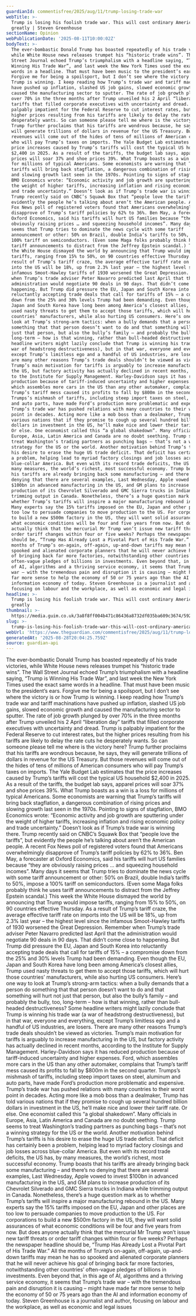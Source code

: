 ```yaml
---
guardianId: commentisfree/2025/aug/11/trump-losing-trade-war
webTitle: >-
  Trump is losing his foolish trade war. This will cost ordinary Americans
  greatly | Steven Greenhouse
sectionName: Opinion
webPublicationDate: '2025-08-11T10:00:02Z'
bodyText: >-
  The ever-bombastic Donald Trump has boasted repeatedly of his trade victories,
  while White House news releases trumpet his “historic trade wins”. The Wall
  Street Journal echoed Trump’s triumphalism with a headline saying, “Trump is
  Winning His Trade War”, and last week the New York Times used the exact same
  words in a headline. That must have been music to the president’s ears.
  Forgive me for being a spoilsport, but I don’t see where the victory is or how
  Trump is winning. I keep reading how Trump’s trade war and tariff machinations
  have pushed up inflation, slashed US job gains, slowed economic growth and
  caused the manufacturing sector to sputter. The rate of job growth plunged by
  over 70% in the three months after Trump unveiled his 2 April “liberation day”
  tariffs that filled corporate executives with uncertainty and dread. Trump is
  palpably impatient for the Federal Reserve to cut interest rates, but the
  higher prices resulting from his tariffs are likely to delay the rate cuts he
  desperately wants. So can someone please tell me where is the victory here?
  Trump further proclaims that his tariffs are wondrous because, he says, they
  will generate trillions of dollars in revenue for the US Treasury. But those
  revenues will come out of the hides of tens of millions of American consumers
  who will pay Trump’s taxes on imports. The Yale Budget Lab estimates that the
  price increases caused by Trump’s tariffs will cost the typical US household
  $2,400 in 2025. As a result of the tariffs, the budget lab says, apparel
  prices will soar 37% and shoe prices 39%. What Trump boasts as a win is a loss
  for millions of typical Americans. Some economists are warning that Trump’s
  tariffs will bring back stagflation, a dangerous combination of rising prices
  and slowing growth last seen in the 1970s. Pointing to signs of stagflation,
  BMO Economics wrote: “Economic activity and job growth are sputtering under
  the weight of higher tariffs, increasing inflation and rising economic policy
  and trade uncertainty.” Doesn’t look as if Trump’s trade war is winning there.
  Trump recently said on CNBC’s Squawk Box that “people love the tariffs”, but
  evidently the people he’s talking about aren’t the American people. A recent
  Fox News poll of registered voters found that Americans overwhelmingly
  disapprove of Trump’s tariff policies by 62% to 36%. Ben May, a forecaster at
  Oxford Economics, said his tariffs will hurt US families because “they are
  obviously raising prices … and squeezing household incomes”. Many days it
  seems that Trump tries to dominate the news cycle with some tariff
  announcement or other: 50% on Brazil, double India’s tariffs to 50%, impose a
  100% tariff on semiconductors. (Even some Maga folks probably think he uses
  tariff announcements to distract from the Jeffrey Epstein scandal.) This week
  the White House dismayed the world by announcing that Trump would impose
  tariffs, ranging from 15% to 50%, on 90 countries effective Thursday. As a
  result of Trump’s tariff craze, the average effective tariff rate on imports
  into the US will be 18%, up from 2.3% last year – the highest level since the
  infamous Smoot-Hawley tariffs of 1930 worsened the Great Depression. Remember
  when Trump’s trade adviser Peter Navarro predicted last April that the
  administration would negotiate 90 deals in 90 days. That didn’t come close to
  happening. But Trump did pressure the EU, Japan and South Korea into
  reluctantly accepting trade deals that call for tariffs of 15% – a compromise
  down from the 25% and 30% levels Trump had been demanding. Even though the EU,
  Japan and South Korea have long been among America’s closest allies, Trump
  used nasty threats to get them to accept those tariffs, which will hurt those
  countries’ manufacturers, while also hurting US consumers. Here’s one way to
  look at Trump’s strong-arm tactics: when a bully demands that a person do
  something that that person doesn’t want to do and that something will hurt not
  just that person, but also the bully’s family – and probably the bully, too,
  long-term – how is that winning, rather than bull-headed destructiveness? Some
  headline writers might lazily conclude that Trump is winning his trade war (a
  war of headstrong destructiveness), but in that war, everyone and everything,
  except Trump’s limitless ego and a handful of US industries, are losers. There
  are many other reasons Trump’s trade deals shouldn’t be viewed as victories.
  Trump’s main motivation for tariffs is arguably to increase manufacturing in
  the US, but factory activity has actually declined in recent months, according
  to the Institute for Supply Management. Harley-Davidson says it has reduced
  production because of tariff-induced uncertainty and higher expenses. Ford,
  which assembles more cars in the US than any other automaker, complains that
  Trump’s tariff mess caused its profits to fall by $800m in the second quarter.
  Trumps’s mishmash of tariffs, including steep import taxes on steel, aluminum
  and auto parts, have made Ford’s production more problematic and expensive.
  Trump’s trade war has pushed relations with many countries to their worst
  point in decades. Acting more like a mob boss than a dealmaker, Trump has told
  various nations that if they promise to cough up several hundred billion
  dollars in investment in the US, he’ll make nice and lower their tariff rate.
  Or else. One economist called this “a global shakedown”. Many officials in
  Europe, Asia, Latin America and Canada are no doubt seething. Trump seems to
  treat Washington’s trading partners as punching bags – that’s not a winning
  strategy for the US or the world. Another motivation behind Trump’s tariffs is
  his desire to erase the huge US trade deficit. That deficit has certainly been
  a problem, helping lead to myriad factory closings and job losses across
  blue-collar America. But even with its record trade deficits, the US has, by
  many measures, the world’s richest, most successful economy. Trump boasts that
  his tariffs are already bringing back some manufacturing – and there’s no
  denying that there are several examples, Last Wednesday, Apple vowed to invest
  $100bn in advanced manufacturing in the US, and GM plans to increase
  production of its Chevrolet Silverado and GMC Sierra trucks in Indiana while
  trimming output in Canada. Nonetheless, there’s a huge question mark as to
  whether Trump’s tariffs will inspire a major manufacturing rebound in the US.
  Many experts say the 15% tariffs imposed on the EU, Japan and other places are
  too low to persuade companies to move production to the US. For corporations
  to build a new $500m factory in the US, they will want solid assurances of
  what economic conditions will be four and five years from now. But does anyone
  actually think that the mercurial Mr Trump won’t issue new tariff threats or
  order tariff changes within four or five weeks? Perhaps the newspaper headline
  should be, “Trump Has Already Lost a Pivotal Part of His Trade War.” All the
  months of Trump’s on-again, off-again, up-and-down tariffs may mean he has so
  spooked and alienated corporate planners that he will never achieve his goal
  of bringing back far more factories, notwithstanding other countries’
  often-vague pledges of billions in investments. Even beyond that, in this age
  of AI, algorithms and a thriving service economy, it seems that Trump’s trade
  war – with the tremendous pain and disruption it is causing – might have made
  far more sense to help the economy of 50 or 75 years ago than the AI and
  information economy of today. Steven Greenhouse is a journalist and author,
  focusing on labour and the workplace, as well as economic and legal issues
headline: >-
  Trump is losing his foolish trade war. This will cost ordinary Americans
  greatly
thumbnail: >-
  https://media.guim.co.uk/3a8f8ff004b471c86436a8732df035ba609c3674/592_0_5921_4737/500.jpg
slug: >-
  trump-is-losing-his-foolish-trade-war-this-will-cost-ordinary-americans-greatly-or-steven-greenhouse
webUrl: 'https://www.theguardian.com/commentisfree/2025/aug/11/trump-losing-trade-war'
generatedAt: '2025-08-28T20:04:25.759Z'
source: guardian-api
---
```

The ever-bombastic Donald Trump has boasted repeatedly of his trade victories, while White House news releases trumpet his “historic trade wins”. The Wall Street Journal echoed Trump’s triumphalism with a headline saying, “Trump is Winning His Trade War”, and last week the New York Times used the exact same words in a headline. That must have been music to the president’s ears. Forgive me for being a spoilsport, but I don’t see where the victory is or how Trump is winning. I keep reading how Trump’s trade war and tariff machinations have pushed up inflation, slashed US job gains, slowed economic growth and caused the manufacturing sector to sputter. The rate of job growth plunged by over 70% in the three months after Trump unveiled his 2 April “liberation day” tariffs that filled corporate executives with uncertainty and dread. Trump is palpably impatient for the Federal Reserve to cut interest rates, but the higher prices resulting from his tariffs are likely to delay the rate cuts he desperately wants. So can someone please tell me where is the victory here? Trump further proclaims that his tariffs are wondrous because, he says, they will generate trillions of dollars in revenue for the US Treasury. But those revenues will come out of the hides of tens of millions of American consumers who will pay Trump’s taxes on imports. The Yale Budget Lab estimates that the price increases caused by Trump’s tariffs will cost the typical US household $2,400 in 2025. As a result of the tariffs, the budget lab says, apparel prices will soar 37% and shoe prices 39%. What Trump boasts as a win is a loss for millions of typical Americans. Some economists are warning that Trump’s tariffs will bring back stagflation, a dangerous combination of rising prices and slowing growth last seen in the 1970s. Pointing to signs of stagflation, BMO Economics wrote: “Economic activity and job growth are sputtering under the weight of higher tariffs, increasing inflation and rising economic policy and trade uncertainty.” Doesn’t look as if Trump’s trade war is winning there. Trump recently said on CNBC’s Squawk Box that “people love the tariffs”, but evidently the people he’s talking about aren’t the American people. A recent Fox News poll of registered voters found that Americans overwhelmingly disapprove of Trump’s tariff policies by 62% to 36%. Ben May, a forecaster at Oxford Economics, said his tariffs will hurt US families because “they are obviously raising prices … and squeezing household incomes”. Many days it seems that Trump tries to dominate the news cycle with some tariff announcement or other: 50% on Brazil, double India’s tariffs to 50%, impose a 100% tariff on semiconductors. (Even some Maga folks probably think he uses tariff announcements to distract from the Jeffrey Epstein scandal.) This week the White House dismayed the world by announcing that Trump would impose tariffs, ranging from 15% to 50%, on 90 countries effective Thursday. As a result of Trump’s tariff craze, the average effective tariff rate on imports into the US will be 18%, up from 2.3% last year – the highest level since the infamous Smoot-Hawley tariffs of 1930 worsened the Great Depression. Remember when Trump’s trade adviser Peter Navarro predicted last April that the administration would negotiate 90 deals in 90 days. That didn’t come close to happening. But Trump did pressure the EU, Japan and South Korea into reluctantly accepting trade deals that call for tariffs of 15% – a compromise down from the 25% and 30% levels Trump had been demanding. Even though the EU, Japan and South Korea have long been among America’s closest allies, Trump used nasty threats to get them to accept those tariffs, which will hurt those countries’ manufacturers, while also hurting US consumers. Here’s one way to look at Trump’s strong-arm tactics: when a bully demands that a person do something that that person doesn’t want to do and that something will hurt not just that person, but also the bully’s family – and probably the bully, too, long-term – how is that winning, rather than bull-headed destructiveness? Some headline writers might lazily conclude that Trump is winning his trade war (a war of headstrong destructiveness), but in that war, everyone and everything, except Trump’s limitless ego and a handful of US industries, are losers. There are many other reasons Trump’s trade deals shouldn’t be viewed as victories. Trump’s main motivation for tariffs is arguably to increase manufacturing in the US, but factory activity has actually declined in recent months, according to the Institute for Supply Management. Harley-Davidson says it has reduced production because of tariff-induced uncertainty and higher expenses. Ford, which assembles more cars in the US than any other automaker, complains that Trump’s tariff mess caused its profits to fall by $800m in the second quarter. Trumps’s mishmash of tariffs, including steep import taxes on steel, aluminum and auto parts, have made Ford’s production more problematic and expensive. Trump’s trade war has pushed relations with many countries to their worst point in decades. Acting more like a mob boss than a dealmaker, Trump has told various nations that if they promise to cough up several hundred billion dollars in investment in the US, he’ll make nice and lower their tariff rate. Or else. One economist called this “a global shakedown”. Many officials in Europe, Asia, Latin America and Canada are no doubt seething. Trump seems to treat Washington’s trading partners as punching bags – that’s not a winning strategy for the US or the world. Another motivation behind Trump’s tariffs is his desire to erase the huge US trade deficit. That deficit has certainly been a problem, helping lead to myriad factory closings and job losses across blue-collar America. But even with its record trade deficits, the US has, by many measures, the world’s richest, most successful economy. Trump boasts that his tariffs are already bringing back some manufacturing – and there’s no denying that there are several examples, Last Wednesday, Apple vowed to invest $100bn in advanced manufacturing in the US, and GM plans to increase production of its Chevrolet Silverado and GMC Sierra trucks in Indiana while trimming output in Canada. Nonetheless, there’s a huge question mark as to whether Trump’s tariffs will inspire a major manufacturing rebound in the US. Many experts say the 15% tariffs imposed on the EU, Japan and other places are too low to persuade companies to move production to the US. For corporations to build a new $500m factory in the US, they will want solid assurances of what economic conditions will be four and five years from now. But does anyone actually think that the mercurial Mr Trump won’t issue new tariff threats or order tariff changes within four or five weeks? Perhaps the newspaper headline should be, “Trump Has Already Lost a Pivotal Part of His Trade War.” All the months of Trump’s on-again, off-again, up-and-down tariffs may mean he has so spooked and alienated corporate planners that he will never achieve his goal of bringing back far more factories, notwithstanding other countries’ often-vague pledges of billions in investments. Even beyond that, in this age of AI, algorithms and a thriving service economy, it seems that Trump’s trade war – with the tremendous pain and disruption it is causing – might have made far more sense to help the economy of 50 or 75 years ago than the AI and information economy of today. Steven Greenhouse is a journalist and author, focusing on labour and the workplace, as well as economic and legal issues
